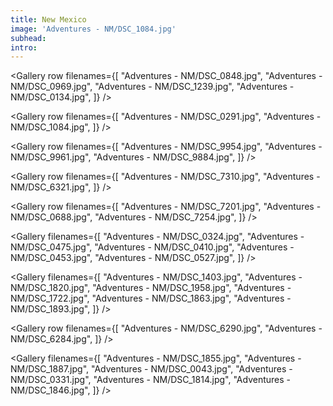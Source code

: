 ```yaml
---
title: New Mexico
image: 'Adventures - NM/DSC_1084.jpg'
subhead:
intro:
---
```


<Photo filename="Adventures - NM/DSC_0238.jpg" />

<Gallery row filenames={[
  "Adventures - NM/DSC_0848.jpg",
  "Adventures - NM/DSC_0969.jpg",
  "Adventures - NM/DSC_1239.jpg",
  "Adventures - NM/DSC_0134.jpg",
]} />

<Gallery row filenames={[
  "Adventures - NM/DSC_0291.jpg",
  "Adventures - NM/DSC_1084.jpg",
]} />

<Photo filename="Adventures - NM/DSC_1847.jpg" />

<Photo filename="Adventures - NM/DSC_1831.jpg" />

<Gallery row filenames={[
  "Adventures - NM/DSC_9954.jpg",
  "Adventures - NM/DSC_9961.jpg",
  "Adventures - NM/DSC_9884.jpg",
]} />

<Photo filename="Adventures - NM/DSC_9941.jpg" />

<Gallery row filenames={[
  "Adventures - NM/DSC_7310.jpg",
  "Adventures - NM/DSC_6321.jpg",
]} />

<Gallery row filenames={[
  "Adventures - NM/DSC_7201.jpg",
  "Adventures - NM/DSC_0688.jpg",
  "Adventures - NM/DSC_7254.jpg",
]} />

<Photo filename="Adventures - NM/DSC_0334.jpg" />

<Gallery filenames={[
  "Adventures - NM/DSC_0324.jpg",
  "Adventures - NM/DSC_0475.jpg",
  "Adventures - NM/DSC_0410.jpg",
  "Adventures - NM/DSC_0453.jpg",
  "Adventures - NM/DSC_0527.jpg",
]} />

<Photo filename="Adventures - NM/DSC_1990.jpg" />

<Gallery filenames={[
  "Adventures - NM/DSC_1403.jpg",
  "Adventures - NM/DSC_1820.jpg",
  "Adventures - NM/DSC_1958.jpg",
  "Adventures - NM/DSC_1722.jpg",
  "Adventures - NM/DSC_1863.jpg",
  "Adventures - NM/DSC_1893.jpg",
]} />

<Gallery row filenames={[
  "Adventures - NM/DSC_6290.jpg",
  "Adventures - NM/DSC_6284.jpg",
]} />

<Gallery filenames={[
  "Adventures - NM/DSC_1855.jpg",
  "Adventures - NM/DSC_1887.jpg",
  "Adventures - NM/DSC_0043.jpg",
  "Adventures - NM/DSC_0331.jpg",
  "Adventures - NM/DSC_1814.jpg",
  "Adventures - NM/DSC_1846.jpg",
]} />

<Photo filename="Adventures - NM/DSC_9783.jpg" />
